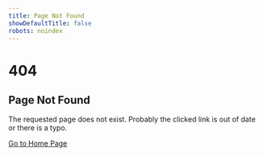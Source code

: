 ```yaml
---
title: Page Not Found
showDefaultTitle: false
robots: noindex
---
```


<h1 className="display-1">404</h1>
<h2>Page Not Found</h2>

The requested page does not exist. Probably the clicked link is out of date or there is a typo.

[Go to Home Page](/)
